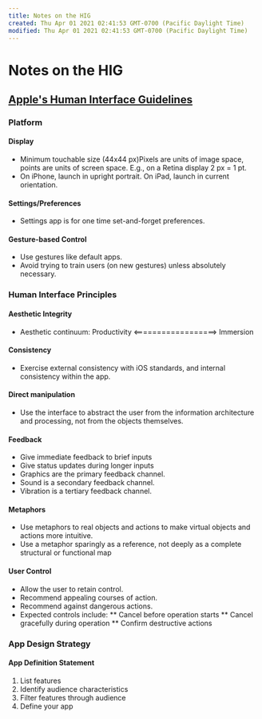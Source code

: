 ```yaml
---
title: Notes on the HIG
created: Thu Apr 01 2021 02:41:53 GMT-0700 (Pacific Daylight Time)
modified: Thu Apr 01 2021 02:41:53 GMT-0700 (Pacific Daylight Time)
---
```

# Notes on the HIG
## [Apple's Human Interface Guidelines](http://developer.apple.com/library/ios/[[documentation/userexperience/conceptual/mobilehig]]/)
### Platform
#### Display
* Minimum touchable size (44x44 px)Pixels are units of image space, points are units of screen space. E.g., on a Retina display 2 px = 1 pt.
* On iPhone, launch in upright portrait. On iPad, launch in current orientation.

#### Settings/Preferences
* Settings app is for one time set-and-forget preferences.

#### Gesture-based Control
* Use gestures like default apps.
* Avoid trying to train users (on new gestures) unless absolutely necessary.

### Human Interface Principles
#### Aesthetic Integrity
* Aesthetic continuum: Productivity <==================> Immersion

#### Consistency
* Exercise external consistency with iOS standards, and internal consistency within the app.

#### Direct manipulation
* Use the interface to abstract the user from the information architecture and processing, not from the objects themselves.

#### Feedback
* Give immediate feedback to brief inputs
* Give status updates during longer inputs
* Graphics are the primary feedback channel.
* Sound is a secondary feedback channel.
* Vibration is a tertiary feedback channel.

#### Metaphors
* Use metaphors to real objects and actions to make virtual objects and actions more intuitive.
* Use a metaphor sparingly as a reference, not deeply as a complete structural or functional map

#### User Control
* Allow the user to retain control.
* Recommend appealing courses of action.
* Recommend against dangerous actions.
* Expected controls include:
** Cancel before operation starts
** Cancel gracefully during operation
** Confirm destructive actions

### App Design Strategy
#### App Definition Statement
1. List features
2. Identify audience characteristics
3. Filter features through audience
4. Define your app